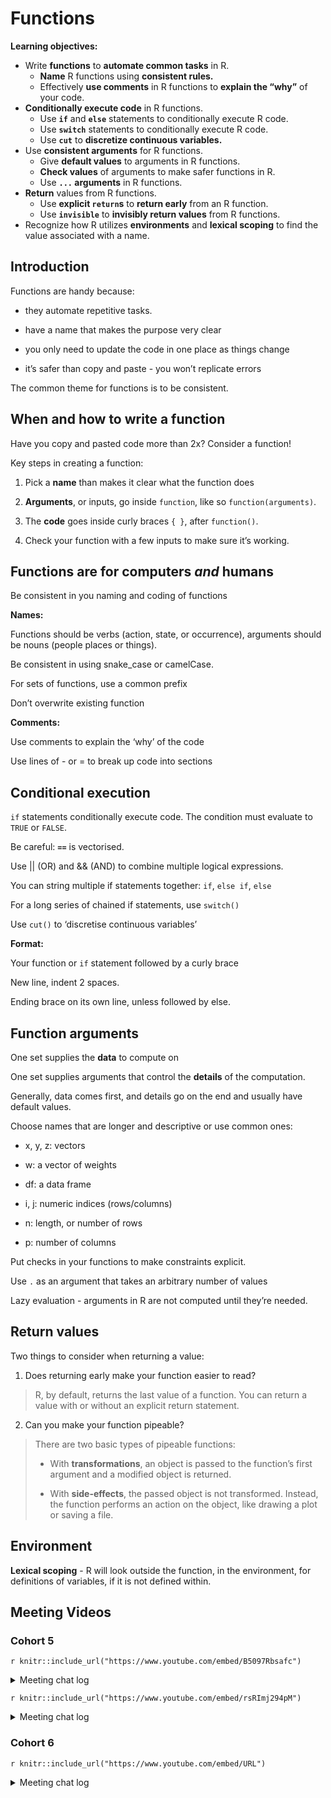 # Functions

**Learning objectives:**

- Write **functions** to **automate common tasks** in R.
  - **Name** R functions using **consistent rules.**
  - Effectively **use comments** in R functions to **explain the "why"** of your code.
- **Conditionally execute code** in R functions.
  - Use **`if`** and **`else`** statements to conditionally execute R code.
  - Use **`switch`** statements to conditionally execute R code.
  - Use **`cut`** to **discretize continuous variables.**
- Use **consistent arguments** for R functions.
  - Give **default values** to arguments in R functions.
  - **Check values** of arguments to make safer functions in R.
  - Use **`...` arguments** in R functions.
- **Return** values from R functions.
  - Use **explicit `return`s** to **return early** from an R function.
  - Use **`invisible`** to **invisibly return values** from R functions.
- Recognize how R utilizes **environments** and **lexical scoping** to find the value associated with a name.

## Introduction

Functions are handy because:

-   they automate repetitive tasks.

-   have a name that makes the purpose very clear

-   you only need to update the code in one place as things change

-   it's safer than copy and paste - you won't replicate errors

The common theme for functions is to be consistent.

## When and how to write a function

Have you copy and pasted code more than 2x? Consider a function!

Key steps in creating a function:

1.  Pick a **name** than makes it clear what the function does

2.  **Arguments**, or inputs, go inside `function`, like so `function(arguments)`.

3.  The **code** goes inside curly braces `{ }`, after `function()`.

4.  Check your function with a few inputs to make sure it's working.

## Functions are for computers *and* humans

Be consistent in you naming and coding of functions

**Names:**

Functions should be verbs (action, state, or occurrence), arguments should be nouns (people places or things).

Be consistent in using snake_case or camelCase.

For sets of functions, use a common prefix

Don't overwrite existing function

**Comments:**

Use comments to explain the 'why' of the code

Use lines of - or = to break up code into sections

## Conditional execution

`if` statements conditionally execute code. The condition must evaluate to `TRUE` or `FALSE`.

Be careful: **`==`** is vectorised.

Use \|\| (OR) and && (AND) to combine multiple logical expressions.

You can string multiple if statements together: `if`, `else if`, `else`

For a long series of chained if statements, use `switch()`

Use `cut()` to 'discretise continuous variables'

**Format:**

Your function or `if` statement followed by a curly brace

New line, indent 2 spaces.

Ending brace on its own line, unless followed by else.

## Function arguments

One set supplies the **data** to compute on

One set supplies arguments that control the **details** of the computation.

Generally, data comes first, and details go on the end and usually have default values.

Choose names that are longer and descriptive or use common ones:

-   x, y, z: vectors

-   w: a vector of weights

-   df: a data frame

-   i, j: numeric indices (rows/columns)

-   n: length, or number of rows

-   p: number of columns

Put checks in your functions to make constraints explicit.

Use `.` as an argument that takes an arbitrary number of values

Lazy evaluation - arguments in R are not computed until they're needed.

## Return values

Two things to consider when returning a value:

1.  Does returning early make your function easier to read?

> R, by default, returns the last value of a function. You can return a value with or without an explicit return statement.

2.  Can you make your function pipeable?

> There are two basic types of pipeable functions:
>
> -   With **transformations**, an object is passed to the function's first argument and a modified object is returned.
>
> -   With **side-effects**, the passed object is not transformed. Instead, the function performs an action on the object, like drawing a plot or saving a file.

## Environment

**Lexical scoping** - R will look outside the function, in the environment, for definitions of variables, if it is not defined within.

## Meeting Videos

### Cohort 5

`r knitr::include_url("https://www.youtube.com/embed/B5097Rbsafc")`

<details>
  <summary> Meeting chat log </summary>
  
```
00:24:22	Jon Harmon (jonthegeek):	Famous computer science quote: There are only two hard things in Computer Science: cache invalidation and naming things.

-- Phil Karlton
00:32:31	Jon Harmon (jonthegeek):	> identical(1.0, 1L)
[1] FALSE
00:32:50	Jon Harmon (jonthegeek):	> 1.0 == 1L
[1] TRUE
00:33:31	Jon Harmon (jonthegeek):	identical(as.integer(1.0), 1L)
00:33:49	Jon Harmon (jonthegeek):	identical(1.0, as.double(1L))
00:38:39	Njoki Njuki Lucy:	is there a difference between ifelse() and if, else function?
00:39:32	Jon Harmon (jonthegeek):	ifelse()
if … else if … else
00:40:15	Jon Harmon (jonthegeek):	ifelse(c(TRUE, FALSE, TRUE), "yes", "no")
00:40:28	Jon Harmon (jonthegeek):	> ifelse(c(TRUE, FALSE, TRUE), "yes", "no")
[1] "yes" "no"  "yes"
00:40:52	Jon Harmon (jonthegeek):	> ifelse(1:10 == 8, "it's 8", "it isn't")
 [1] "it isn't" "it isn't" "it isn't" "it isn't" "it isn't" "it isn't" "it isn't"
 [8] "it's 8"   "it isn't" "it isn't"
00:41:12	Jon Harmon (jonthegeek):	> ifelse(1:10 == 8, 8, NA)
 [1] NA NA NA NA NA NA NA  8 NA NA
00:42:13	Ryan Metcalf:	Possible Reference, Section 7.4, Missing Values. It makes a reference to `ifelse()` function: https://r4ds.had.co.nz/exploratory-data-analysis.html?q=ifelse()#missing-values-2
00:43:01	Jon Harmon (jonthegeek):	if else
ifelse
if_else
00:43:17	Njoki Njuki Lucy:	thank you!
00:43:22	Njoki Njuki Lucy:	big time:)
00:50:35	Njoki Njuki Lucy:	what exactly is the trim doing? I didn't understand
00:52:05	Jon Harmon (jonthegeek):	> mean(c(1, 90:100), trim = 0)
[1] 87.16667
> mean(c(1, 90:100), trim = 0.1)
[1] 94.5
> mean(c(1, 90:100), trim = 0.5)
[1] 94.5
00:52:46	Jon Harmon (jonthegeek):	> mean(1:10, trim = 0.5)
[1] 5.5
00:54:10	Njoki Njuki Lucy:	okay, understood. thanks!
00:58:15	Jon Harmon (jonthegeek):	myfun <- function(x, ...) {
  mean(x, ...)
}
00:58:47	Jon Harmon (jonthegeek):	> myfun(1:10, trim = 0.1)
[1] 5.5
00:59:13	Jon Harmon (jonthegeek):	> myfun(1:10, trim = 0.1)
Error in myfun(1:10, trim = 0.1) : unused argument (trim = 0.1)
01:01:34	Jon Harmon (jonthegeek):	myfun <- function(x, funname, ...) {
  if (funname == "mean") {
    mean(x, ...)
  } else {
    log(x, ...)
  }
}
01:04:11	Jon Harmon (jonthegeek):	myfun <- function(...) {
  dots <- list(...)
  names(dots)
}

myfun(a = 1)
01:05:28	Jon Harmon (jonthegeek):	[1] "a"
01:05:49	Jon Harmon (jonthegeek):	dots <- list(a = 1)
01:09:32	Jon Harmon (jonthegeek):	myfun <- function(a, b) {
  a
}
myfun(1:10, Sys.sleep(60))
```
</details>

`r knitr::include_url("https://www.youtube.com/embed/rsRImj294pM")`

<details>
  <summary> Meeting chat log </summary>
  
```
See Chapter 20 for the part of the log that's relevant to that chapter.
```
</details>



### Cohort 6

`r knitr::include_url("https://www.youtube.com/embed/URL")`

<details>
  <summary> Meeting chat log </summary>
  
```
LOG
```
</details>

